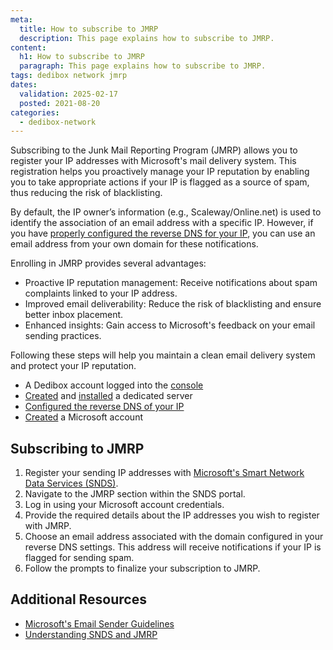 ```yaml
---
meta:
  title: How to subscribe to JMRP
  description: This page explains how to subscribe to JMRP.
content:
  h1: How to subscribe to JMRP
  paragraph: This page explains how to subscribe to JMRP.
tags: dedibox network jmrp
dates:
  validation: 2025-02-17
  posted: 2021-08-20
categories:
  - dedibox-network
---
```


Subscribing to the Junk Mail Reporting Program (JMRP) allows you to register your IP addresses with Microsoft's mail delivery system. This registration helps you proactively manage your IP reputation by enabling you to take appropriate actions if your IP is flagged as a source of spam, thus reducing the risk of blacklisting.

By default, the IP owner’s information (e.g., Scaleway/Online.net) is used to identify the association of an email address with a specific IP. However, if you have [properly configured the reverse DNS for your IP](/dedibox-ip-failover/how-to/configure-reverse-dns/), you can use an email address from your own domain for these notifications.

Enrolling in JMRP provides several advantages:

- Proactive IP reputation management: Receive notifications about spam complaints linked to your IP address.
- Improved email deliverability: Reduce the risk of blacklisting and ensure better inbox placement.
- Enhanced insights: Gain access to Microsoft's feedback on your email sending practices.

Following these steps will help you maintain a clean email delivery system and protect your IP reputation.

<Macro id="requirements" />

- A Dedibox account logged into the [console](https://console.online.net)
- [Created](/dedibox/how-to/order-a-server/) and [installed](/dedibox/how-to/install-a-server/) a dedicated server
- [Configured the reverse DNS of your IP](/dedibox-ip-failover/how-to/configure-reverse-dns/)
- [Created](https://signup.live.com/signup) a Microsoft account

## Subscribing to JMRP

1. Register your sending IP addresses with [Microsoft's Smart Network Data Services (SNDS)](https://sendersupport.olc.protection.outlook.com/snds/).
2. Navigate to the JMRP section within the SNDS portal.
3. Log in using your Microsoft account credentials.
4. Provide the required details about the IP addresses you wish to register with JMRP.
5. Choose an email address associated with the domain configured in your reverse DNS settings. This address will receive notifications if your IP is flagged for sending spam.
6. Follow the prompts to finalize your subscription to JMRP.

## Additional Resources
- [Microsoft's Email Sender Guidelines](https://sendersupport.olc.protection.outlook.com/pm/policies)
- [Understanding SNDS and JMRP](https://sendersupport.olc.protection.outlook.com/pm/troubleshooting)